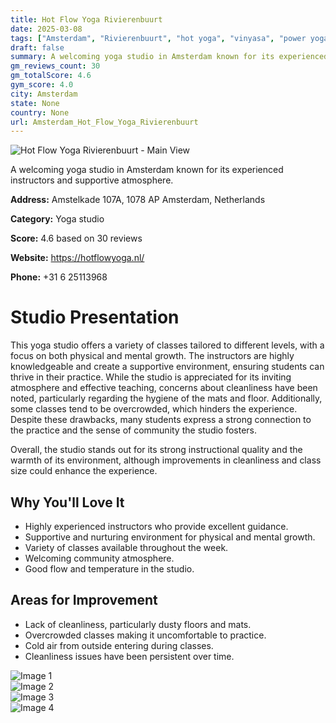 ```yaml
---
title: Hot Flow Yoga Rivierenbuurt
date: 2025-03-08
tags: ["Amsterdam", "Rivierenbuurt", "hot yoga", "vinyasa", "power yoga", "atmosphere", "size", "Amsterdam"]  
draft: false
summary: A welcoming yoga studio in Amsterdam known for its experienced instructors and supportive atmosphere.
gm_reviews_count: 30
gm_totalScore: 4.6
gym_score: 4.0
city: Amsterdam
state: None
country: None
url: Amsterdam_Hot_Flow_Yoga_Rivierenbuurt
---
```


<div className="aspect-[16/9] relative my-8">
  <img 
    src="https://lh5.googleusercontent.com/p/AF1QipPActM7yF6yXQyltD0Y8SpaKnga-f-tFgOqbsCZ=w1920-h1080-k-no"
    alt="Hot Flow Yoga Rivierenbuurt - Main View"
    className="object-cover absolute inset-0 w-full h-full rounded-lg"
  />
</div>

A welcoming yoga studio in Amsterdam known for its experienced instructors and supportive atmosphere.

**Address:** Amstelkade 107A, 1078 AP Amsterdam, Netherlands

**Category:** Yoga studio

**Score:** 4.6 based on 30 reviews

**Website:** https://hotflowyoga.nl/

**Phone:** +31 6 25113968

# Studio Presentation

This yoga studio offers a variety of classes tailored to different levels, with a focus on both physical and mental growth. The instructors are highly knowledgeable and create a supportive environment, ensuring students can thrive in their practice. While the studio is appreciated for its inviting atmosphere and effective teaching, concerns about cleanliness have been noted, particularly regarding the hygiene of the mats and floor. Additionally, some classes tend to be overcrowded, which hinders the experience. Despite these drawbacks, many students express a strong connection to the practice and the sense of community the studio fosters.

Overall, the studio stands out for its strong instructional quality and the warmth of its environment, although improvements in cleanliness and class size could enhance the experience.

## Why You'll Love It

- Highly experienced instructors who provide excellent guidance.
- Supportive and nurturing environment for physical and mental growth.
- Variety of classes available throughout the week.
- Welcoming community atmosphere.
- Good flow and temperature in the studio.

## Areas for Improvement

- Lack of cleanliness, particularly dusty floors and mats.
- Overcrowded classes making it uncomfortable to practice.
- Cold air from outside entering during classes.
- Cleanliness issues have been persistent over time.

<div className="grid grid-cols-1 xl:grid-cols-2 gap-4 my-8">
<div className="aspect-[4/3] relative"><img src="https://lh5.googleusercontent.com/p/AF1QipNk_TTqb_zSSv9_h1o9Ywr5eVn4E9BnC2Xy0aap=w1920-h1080-k-no" alt="Image 1" className="object-cover absolute inset-0 w-full h-full rounded-lg" /></div>
<div className="aspect-[4/3] relative"><img src="https://lh5.googleusercontent.com/p/AF1QipMFQQ5Oz8ldQNop7kiDMGB5keSfUfhy5ne8Csym=w1920-h1080-k-no" alt="Image 2" className="object-cover absolute inset-0 w-full h-full rounded-lg" /></div>
<div className="aspect-[4/3] relative"><img src="https://lh5.googleusercontent.com/p/AF1QipPHpMReeYKWnGDG9UBW7GHutQuRHzJETYuu4mEe=w1920-h1080-k-no" alt="Image 3" className="object-cover absolute inset-0 w-full h-full rounded-lg" /></div>
<div className="aspect-[4/3] relative"><img src="https://lh5.googleusercontent.com/p/AF1QipP5bVwsm5Um9Ssb7mJl58O4OC-EdZ0qGUYhyXXS=w1920-h1080-k-no" alt="Image 4" className="object-cover absolute inset-0 w-full h-full rounded-lg" /></div>
</div>